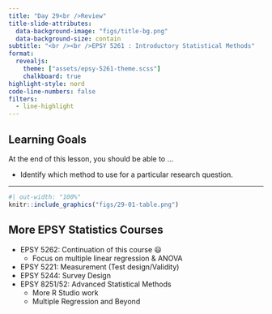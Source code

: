 ```yaml
---
title: "Day 29<br />Review"
title-slide-attributes:
  data-background-image: "figs/title-bg.png"
  data-background-size: contain
subtitle: "<br /><br />EPSY 5261 : Introductory Statistical Methods"
format:
  revealjs: 
    theme: ["assets/epsy-5261-theme.scss"]
    chalkboard: true
highlight-style: nord
code-line-numbers: false
filters:
  - line-highlight
---
```



## Learning Goals

At the end of this lesson, you should be able to ...

- Identify which method to use for a particular research question.


---

```r
#| out-width: "100%"
knitr::include_graphics("figs/29-01-table.png")
```

<!-- --- -->

<!-- ```{r} -->
<!-- #| out-width: "100%" -->
<!-- knitr::include_graphics("figs/29-02-table-complete.png") -->
<!-- ``` -->



## More EPSY Statistics Courses

- EPSY 5262: Continuation of this course 😃
  + Focus on multiple linear regression & ANOVA
- EPSY 5221: Measurement (Test design/Validity)
- EPSY 5244: Survey Design
- EPSY 8251/52: Advanced Statistical Methods
  + More R Studio work
  + Multiple Regression and Beyond



